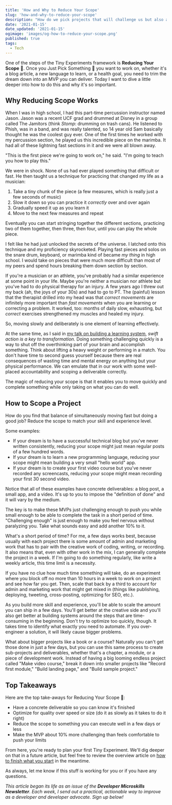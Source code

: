 ```yaml
---
title: 'How and Why to Reduce Your Scope'
slug: 'how-and-why-to-reduce-your-scope'
description: "How do we pick projects that will challenge us but also actually get completed? I'll show you in this article on how and why to reduce your project scope."
date: '2021-01-15'
date_updated: '2021-01-15'
ogimage: 'images/og-how-to-reduce-your-scope.png'
published: true
tags:
  - Tech
---
```


One of the steps of the Tiny Experiments framework is **Reducing Your Scope** 🔬. Once you Just Pick Something 🎯 you want to work on, whether it's a blog article, a new language to learn, or a health goal, you need to trim the dream down into an MVP you can deliver. Today I want to dive a little deeper into how to do this and why it's so important.

## Why Reducing Scope Works

When I was in high school, I had this part-time percussion instructor named Jason. Jason was a recent UCF grad and drummed at Disney in a group called The Jamitors (think _Stomp_: drumming on trash cans). He listened to Phish, was in a band, and was really talented, so 14 year old Sam basically thought he was the coolest guy ever. One of the first times he worked with my percussion section, he played us this incredible piece on the marimba. It had all of these lightning fast sections in it and we were all blown away.

"This is the first piece we're going to work on," he said. "I'm going to teach you how to play this."

We were in shock. None of us had ever played something that difficult or fast. He then taught us a technique for practicing that changed my life as a musician:

1. Take a tiny chunk of the piece (a few measures, which is really just a few seconds of music)
2. Slow it down so you can practice it _correctly_ over and over again
3. Gradually speed it up as you learn it
4. Move to the next few measures and repeat

Eventually you can start stringing together the different sections, practicing two of them together, then three, then four, until you can play the whole piece.

I felt like he had just unlocked the secrets of the universe. I latched onto this technique and my proficiency skyrocketed. Playing fast pieces and solos on the snare drum, keyboard, or marimba kind of became _my thing_ in high school. I would take on pieces that were much more difficult than most of my peers and spend hours breaking them down section by section.

If you're a musician or an athlete, you've probably had a similar experience at some point in your life. Maybe you're neither a musician nor athlete but you've had to do physical therapy for an injury. A few years ago I threw out my back (ah, the joys of your 30s) and had to go to PT. The (painful) lesson that the therapist drilled into my head was that _correct movements_ are infinitely more important than _fast movements_ when you are learning or correcting a problem. It worked, too: months of daily slow, exhausting, but _correct_ exercises strengthened my muscles and healed my injury.

So, moving slowly and deliberately is one element of learning effectively.

At the same time, as I said in [my talk on building a learning system](/learning-system-talk), _swift action is a key to transformation._ Doing something challenging quickly is a way to shut off the overthinking part of your brain and accomplish something. Think about lifting a heavy weight or performing in a match. You don't have time to second guess yourself because there are real consequences of wasting time and mental energy on anything but your physical performance. We can emulate that in our work with some well-placed accountability and scoping a deliverable correctly.

The magic of reducing your scope is that it enables you to move quickly and complete something while only taking on what you can do well.

## How to Scope a Project

How do you find that balance of simultaneously moving fast but doing a good job? Reduce the scope to match your skill and experience level.

Some examples:

- If your dream is to have a successful technical blog but you've never written consistently, reducing your scope might just mean regular posts of a few hundred words.
- If your dream is to learn a new programming language, reducing your scope might mean building a very small "hello world" app.
- If your dream is to create your first video course but you've never recorded any screencasts, reducing your scope might mean recording your first 30 second video.

Notice that all of these examples have concrete deliverables: a blog post, a small app, and a video. It's up to you to impose the "definition of done" and it will vary by the medium.

The key is to make these MVPs just challenging enough to push you while small enough to be able to complete the task in a short period of time. "Challenging enough" is just enough to make you feel nervous without paralyzing you. Take what sounds easy and add another 10% to it.

What's a short period of time? For me, a few days works best, because usually with each project there is some amount of admin and marketing work that has to pair with the creative work of coding, writing, or recording. It also means that, even with other work in the mix, I can generally complete the project in a week. If I'm going to do something regularly, like write a weekly article, this time limit is a necessity.

If you have no clue how much time something will take, do an experiment where you block off no more than 10 hours in a week to work on a project and see how far you get. Then, scale that back by a third to account for admin and marketing work that might get mixed in (things like publishing, deploying, tweeting, cross-posting, optimizing for SEO, etc.).

As you build more skill and experience, you'll be able to scale the amount you can ship in a few days. You'll get better at the creative side and you'll also get better at building systems around the steps that are time-consuming in the beginning. Don't try to optimize too quickly, though. It takes time to identify what exactly you need to automate. If you over-engineer a solution, it will likely cause bigger problems.

What about bigger projects like a book or a course? Naturally you can't get those done in just a few days, but you can use this same process to create sub-projects and deliverables, whether that's a chapter, a module, or a piece of development work. Instead of having a big looming endless project called "Make video course," break it down into smaller projects like "Record first module," "Build landing page," and "Build sample project."

## Top Takeaways

Here are the top take-aways for Reducing Your Scope 🔬:

- Have a concrete deliverable so you can know it's finished
- Optimize for quality over speed or size (do it as slowly as it takes to do it right)
- Reduce the scope to something you can execute well in a few days or less
- Make the MVP about 10% more challenging than feels comfortable to push your limits

From here, you're ready to plan your first Tiny Experiment. We'll dig deeper on that in a future article, but feel free to review the overview article on [how to finish what you start](/how-to-finish-what-you-start) in the meantime.

As always, let me know if this stuff is working for you or if you have any questions.

_This article began its life as an issue of the **Developer Microskills Newsletter**. Each week, I send out a practical, actionable way to improve as a developer and developer advocate. Sign up below!_
